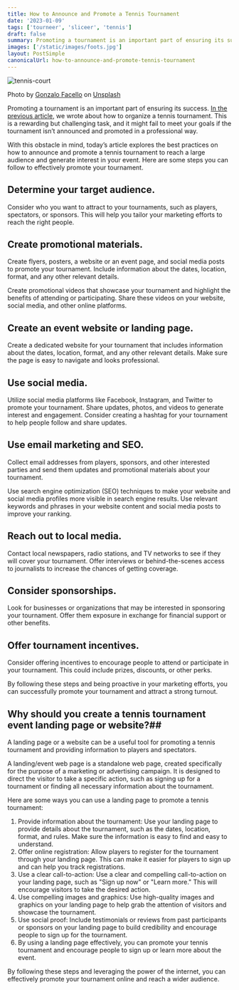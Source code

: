 ```yaml
---
title: How to Announce and Promote a Tennis Tournament
date: '2023-01-09'
tags: ['tourneer', 'sliceer', 'tennis']
draft: false
summary: Promoting a tournament is an important part of ensuring its success.
images: ['/static/images/foots.jpg']
layout: PostSimple
canonicalUrl: how-to-announce-and-promote-tennis-tournament
---
```


![tennis-court](/static/images/foots.jpg)

Photo by <a href="https://unsplash.com/@gonchifacello?utm_source=unsplash&utm_medium=referral&utm_content=creditCopyText">Gonzalo Facello</a> on <a href="https://unsplash.com/photos/B0IUJqkWFsI?utm_source=unsplash&utm_medium=referral&utm_content=creditCopyText">Unsplash</a>

Promoting a tournament is an important part of ensuring its success. [In the previous article](https://blog.tourneer.info/best-practice-to-organize-a-tennis-tournament), we wrote about how to organize a tennis tournament. This is a rewarding but challenging task, and it might fail to meet your goals if the tournament isn’t announced and promoted in a professional way.

With this obstacle in mind, today’s article explores the best practices on how to announce and promote a tennis tournament to reach a large audience and generate interest in your event. Here are some steps you can follow to effectively promote your tournament.

## Determine your target audience.

Consider who you want to attract to your tournaments, such as players, spectators, or sponsors. This will help you tailor your marketing efforts to reach the right people.

## Create promotional materials.

Create flyers, posters, a website or an event page, and social media posts to promote your tournament. Include information about the dates, location, format, and any other relevant details.

Create promotional videos that showcase your tournament and highlight the benefits of attending or participating. Share these videos on your website, social media, and other online platforms.

## Create an event website or landing page.

Create a dedicated website for your tournament that includes information about the dates, location, format, and any other relevant details. Make sure the page is easy to navigate and looks professional.

## Use social media.

Utilize social media platforms like Facebook, Instagram, and Twitter to promote your tournament. Share updates, photos, and videos to generate interest and engagement. Consider creating a hashtag for your tournament to help people follow and share updates.

## Use email marketing and SEO.

Collect email addresses from players, sponsors, and other interested parties and send them updates and promotional materials about your tournament.

Use search engine optimization (SEO) techniques to make your website and social media profiles more visible in search engine results. Use relevant keywords and phrases in your website content and social media posts to improve your ranking.

## Reach out to local media.

Contact local newspapers, radio stations, and TV networks to see if they will cover your tournament. Offer interviews or behind-the-scenes access to journalists to increase the chances of getting coverage.

## Consider sponsorships.

Look for businesses or organizations that may be interested in sponsoring your tournament. Offer them exposure in exchange for financial support or other benefits.

## Offer tournament incentives.

Consider offering incentives to encourage people to attend or participate in your tournament. This could include prizes, discounts, or other perks.

By following these steps and being proactive in your marketing efforts, you can successfully promote your tournament and attract a strong turnout.

## Why should you create a tennis tournament event landing page or website?##

A landing page or a website can be a useful tool for promoting a tennis tournament and providing information to players and spectators.

A landing/event web page is a standalone web page, created specifically for the purpose of a marketing or advertising campaign. It is designed to direct the visitor to take a specific action, such as signing up for a tournament or finding all necessary information about the tournament.

Here are some ways you can use a landing page to promote a tennis tournament:

1. Provide information about the tournament: Use your landing page to provide details about the tournament, such as the dates, location, format, and rules. Make sure the information is easy to find and easy to understand.
2. Offer online registration: Allow players to register for the tournament through your landing page. This can make it easier for players to sign up and can help you track registrations.
3. Use a clear call-to-action: Use a clear and compelling call-to-action on your landing page, such as "Sign up now" or "Learn more." This will encourage visitors to take the desired action.
4. Use compelling images and graphics: Use high-quality images and graphics on your landing page to help grab the attention of visitors and showcase the tournament.
5. Use social proof: Include testimonials or reviews from past participants or sponsors on your landing page to build credibility and encourage people to sign up for the tournament.
6. By using a landing page effectively, you can promote your tennis tournament and encourage people to sign up or learn more about the event.

By following these steps and leveraging the power of the internet, you can effectively promote your tournament online and reach a wider audience.
